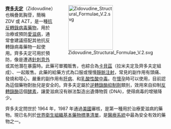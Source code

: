 <div style="float:right;margin-left:0.5em;">
[[File:Zidovudine_Structural_Formulae_V.2.svg|140px]]
</div>

'''[[齊多夫定|齊多夫定]]'''（Zidovudine）也稱疊氮胸苷，簡稱 ZDV 或 AZT，是一種[[抗反轉錄病毒藥物|抗反轉錄病毒藥物]]，用於治療或預防[[愛滋病|愛滋病]]，通常會建議搭配其他抗反轉錄病毒藥物一起使用。齊多夫定可用於預防{{le|垂直感染|Vertically transmitted infection}}，像是遭遇[[針刺意外|針刺意外]]或其他潛在暴露時。此藥可單獨販售，也綜合為[[卡貝茲|卡貝茲]]（拉米夫定及齊多夫定組成）、{{le|阿巴卡維/拉米夫定/齊多夫定|abacavir/lamivudine/zidovudine}}一起販售。此藥的給藥方式為口服或慢慢[[靜脈注射|靜脈注射]]，常見的副作用有頭痛、發燒和噁心，嚴重的副作用有[[肝病|肝病]]、{{le|肌肉受損|muscle damage}}和[[乳酸性酸中毒|乳酸性酸中毒]]。在[[妊娠|懷孕]]時可以使用，目前認為這個藥物對胎兒是安全的。齊多夫定屬於[[逆轉錄酶抑制劑|逆轉錄酶抑制劑]]類別，效用來自抑制[[反轉錄酶|反轉錄酶]]這個[[酶|酵素]]，讓愛滋病沒有辦法製造出遺傳物質 (DNA)，使得病毒的增殖降少。

齊多夫定問世於 1964 年，1987 年通過[[美國|美國]]審核，是第一種用於治療愛滋病的藥物。現已名列於[[世界衛生組織基本藥物標準清單|世界衛生組織基本藥物標準清單]]，是[[醫療系統|醫療系統]]中最為安全有效的藥物之一。